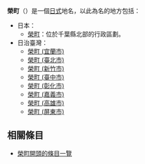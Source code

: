 '''榮町'''（{{lang-ja|栄町}}）是一個[[日本|日式]]地名，以此為名的地方包括：
* 日本：
** [[榮町|榮町]]：位於千葉縣北部的行政區劃。
* 日治臺灣：
** [[榮町_(宜蘭市)|榮町 (宜蘭市)]]
**[[榮町_(臺北市)|榮町 (臺北市)]]
** [[榮町_(新竹市)|榮町 (新竹市)]]
** [[榮町_(臺中市)|榮町 (臺中市)]]
** [[榮町_(彰化市)|榮町 (彰化市)]]
** [[榮町_(嘉義市)|榮町 (嘉義市)]]
** [[榮町_(高雄市)|榮町 (高雄市)]]
** [[榮町_(屏東市)|榮町 (屏東市)]]

==相關條目==
* [[:Special:Prefixindex/榮町|榮町開頭的條目一覽]]

{{disambig|R榮|Cat=二字日本相關消歧義}}